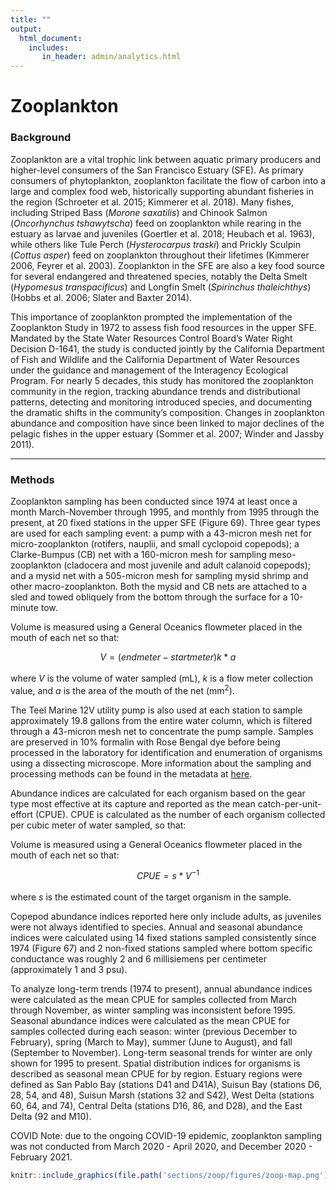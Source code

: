 ```yaml
---
title: ""
output: 
  html_document:
    includes:
       in_header: admin/analytics.html
---
```


# Zooplankton {#zoop}

### Background {.unlisted .unnumbered}

Zooplankton are a vital trophic link between aquatic primary producers and higher-level consumers of the San Francisco Estuary (SFE). As primary consumers of phytoplankton, zooplankton facilitate the flow of carbon into a large and complex food web, historically supporting abundant fisheries in the region (Schroeter et al. 2015; Kimmerer et al. 2018). Many fishes, including Striped Bass (*Morone saxatilis*) and Chinook Salmon (*Oncorhynchus tshawytscha*) feed on zooplankton while rearing in the estuary as larvae and juveniles (Goertler et al. 2018; Heubach et al. 1963), while others like Tule Perch (*Hysterocarpus traski*) and Prickly Sculpin (*Cottus asper*) feed on zooplankton throughout their lifetimes (Kimmerer 2006, Feyrer et al. 2003). Zooplankton in the SFE are also a key food source for several endangered and threatened species, notably the Delta Smelt (*Hypomesus transpacificus*) and Longfin Smelt (*Spirinchus thaleichthys*) (Hobbs et al. 2006; Slater and Baxter 2014).

This importance of zooplankton prompted the implementation of the Zooplankton Study in 1972 to assess fish food resources in the upper SFE. Mandated by the State Water Resources Control Board’s Water Right Decision D-1641, the study is conducted jointly by the California Department of Fish and Wildlife and the California Department of Water Resources under the guidance and management of the Interagency Ecological Program. For nearly 5 decades, this study has monitored the zooplankton community in the region, tracking abundance trends and distributional patterns, detecting and monitoring introduced species, and documenting the dramatic shifts in the community’s composition. Changes in zooplankton abundance and composition have since been linked to major declines of the pelagic fishes in the upper estuary (Sommer et al. 2007; Winder and Jassby 2011).

***
### Methods {.unlisted .unnumbered}

Zooplankton sampling has been conducted since 1974 at least once a month March-November through 1995, and monthly from 1995 through the present, at 20 fixed stations in the upper SFE (Figure 69). Three gear types are used for each sampling event: a pump with a 43-micron mesh net for micro-zooplankton (rotifers, nauplii, and small cyclopoid copepods); a Clarke-Bumpus (CB) net with a 160-micron mesh for sampling meso-zooplankton (cladocera and most juvenile and adult calanoid copepods); and a mysid net with a 505-micron mesh for sampling mysid shrimp and other macro-zooplankton. Both the mysid and CB nets are attached to a sled and towed obliquely from the bottom through the surface for a 10-minute tow.


<!-- This section writes out a formula. If the text needs to be modified, let Sarah know. -->

<head>
<meta charset="utf-8">
<meta name="viewport" content="width=device-width">
```{=html}
<script src="https://polyfill.io/v3/polyfill.min.js?features=es6"></script>
```
```{=html}
<script id="MathJax-script" async
          src="https://cdn.jsdelivr.net/npm/mathjax@3.0.1/es5/tex-mml-chtml.js">
  </script>
```
</head>

<body>
<p>
Volume is measured using a General Oceanics flowmeter placed in the mouth of each net so that:
<br>
<center>$V = (end meter - startmeter)k*a$</center>
<br>
where $V$ is the volume of water sampled (mL), $k$ is a flow meter collection value, and $a$ is the area of the mouth of the net (mm$^2$).
</p>
</body>

<!-- back to normal text -->

The Teel Marine 12V utility pump is also used at each station to sample approximately 19.8 gallons from the entire water column, which is filtered through a 43-micron mesh net to concentrate the pump sample. Samples are preserved in 10% formalin with Rose Bengal dye before being processed in the laboratory for identification and enumeration of organisms using a dissecting microscope. More information about the sampling and processing methods can be found in the metadata at [here](https://filelib.wildlife.ca.gov/Public/IEP_Zooplankton/).

Abundance indices are calculated for each organism based on the gear type most effective at its capture and reported as the mean catch-per-unit-effort (CPUE). CPUE is calculated as the number of each organism collected per cubic meter of water sampled, so that:

<!-- This section writes out a formula. If the text needs to be modified, let Sarah know. -->

<head>
<meta charset="utf-8">
<meta name="viewport" content="width=device-width">
```{=html}
<script src="https://polyfill.io/v3/polyfill.min.js?features=es6"></script>
```
```{=html}
<script id="MathJax-script" async
          src="https://cdn.jsdelivr.net/npm/mathjax@3.0.1/es5/tex-mml-chtml.js">
  </script>
```
</head>

<body>
<p>
Volume is measured using a General Oceanics flowmeter placed in the mouth of each net so that:
<br>
<center>$CPUE=s*V^{-1}$</center>
<br>
where $s$ is the estimated count of the target organism in the sample.
</p>
</body>

<!-- back to normal text -->

Copepod abundance indices reported here only include adults, as juveniles were not always identified to species. Annual and seasonal abundance indices were calculated using 14 fixed stations sampled consistently since 1974 (Figure 67) and 2 non-fixed stations sampled where bottom specific conductance was roughly 2 and 6 millisiemens per centimeter (approximately 1 and 3 psu).

To analyze long-term trends (1974 to present), annual abundance indices were calculated as the mean CPUE for samples collected from March through November, as winter sampling was inconsistent before 1995. Seasonal abundance indices were calculated as the mean CPUE for samples collected during each season: winter (previous December to February), spring (March to May), summer (June to August), and fall (September to November). Long-term seasonal trends for winter are only shown for 1995 to present. Spatial distribution indices for organisms is described as seasonal mean CPUE for by region. Estuary regions were defined as San Pablo Bay (stations D41 and D41A), Suisun Bay (stations D6, 28, 54, and 48), Suisun Marsh (stations 32 and S42), West Delta (stations 60, 64, and 74), Central Delta (stations D16, 86, and D28), and the East Delta (92 and M10).

COVID Note: due to the ongoing COVID-19 epidemic, zooplankton sampling was not conducted from March 2020 - April 2020, and December 2020 - February 2021.


```r
knitr::include_graphics(file.path('sections/zoop/figures/zoop-map.png'))
```
